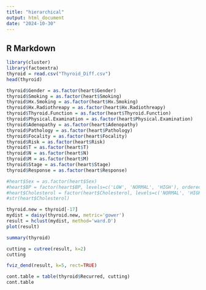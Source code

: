 ---
title: "hierarchical"
output: html_document
date: "2024-10-30"
---

## R Markdown

```{r}
library(cluster)
library(factoextra)
thyroid = read.csv("Thyroid_Diff.csv")
head(thyroid)
```
```{r}
thyroid$Gender = as.factor(heart$Gender)
thyroid$Smoking = as.factor(heart$Smoking)
thyroid$Hx.Smoking = as.factor(heart$Hx.Smoking)
thyroid$Hx.Radiothreapy = as.factor(heart$Hx.Radiothreapy)
thyroid$Thyroid.Function = as.factor(heart$Thyroid.Function)
thyroid$Physical.Examination = as.factor(heart$Physical.Examination)
thyroid$Adenopathy = as.factor(heart$Adenopathy)
thyroid$Pathology = as.factor(heart$Pathology)
thyroid$Focality = as.factor(heart$Focality)
thyroid$Risk = as.factor(heart$Risk)
thyroid$T = as.factor(heart$T)
thyroid$N = as.factor(heart$N)
thyroid$M = as.factor(heart$M)
thyroid$Stage = as.factor(heart$Stage)
thyroid$Response = as.factor(heart$Response)
```

```{r}
#heart$Sex = as.factor(heart$Sex)
#heart$BP = factor(heart$BP, levels=c('LOW', 'NORMAL', 'HIGH'), ordered=TRUE)
#heart$Cholesterol = factor(heart$Cholesterol, levels=c('NORMAL', 'HIGH'), ordered=TRUE)
#str(heart$Cholesterol)
```

```{r}
thyroid.new = thyroid[-17]
mydist = daisy(thyroid.new, metric='gower')
result = hclust(mydist, method='ward.D')
plot(result)
```


```{r}
summary(thyroid)
```

```{r}
cutting = cutree(result, k=2)
cutting
```

```{r}
fviz_dend(result, k=5, rect=TRUE)
```

```{r}
cont.table = table(thyroid$Recurred, cutting)
cont.table
```


